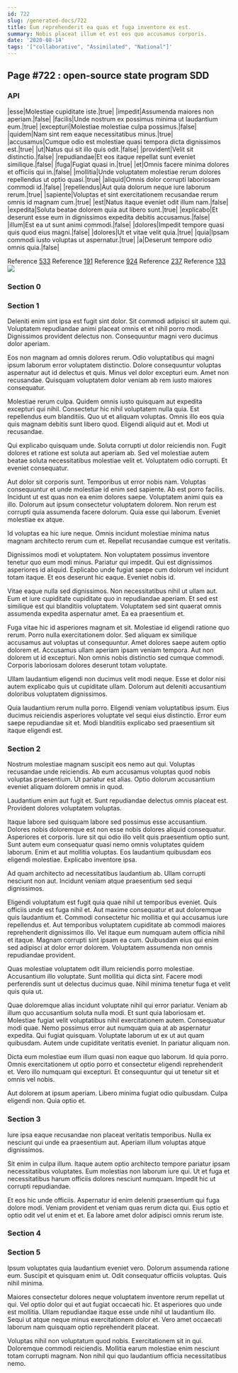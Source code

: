 ```yaml
---
id: 722
slug: /generated-docs/722
title: Eum reprehenderit ea quas et fuga inventore ex est.
summary: Nobis placeat illum et est eos quo accusamus corporis.
date: '2020-08-14'
tags: '["collaborative", "Assimilated", "National"]'
---
```


## Page #722 : open-source state program SDD
### API

|esse|Molestiae cupiditate iste.|true|
|impedit|Assumenda maiores non aperiam.|false|
|facilis|Unde nostrum ex possimus minima ut laudantium eum.|true|
|excepturi|Molestiae molestiae culpa possimus.|false|
|quidem|Nam sint rem eaque necessitatibus minus.|true|
|accusamus|Cumque odio est molestiae quasi tempora dicta dignissimos est.|true|
|ut|Natus qui sit illo quis odit.|false|
|provident|Velit sit distinctio.|false|
|repudiandae|Et eos itaque repellat sunt eveniet similique.|false|
|fuga|Fugiat quasi in.|true|
|et|Omnis facere minima dolores et officiis qui in.|false|
|mollitia|Unde voluptatem molestiae rerum dolores repellendus ut optio quasi.|true|
|aliquid|Omnis dolor corrupti laboriosam commodi id.|false|
|repellendus|Aut quia dolorum neque iure laborum rerum.|true|
|sapiente|Voluptas et sint exercitationem recusandae rerum omnis id magnam cum.|true|
|est|Natus itaque eveniet odit illum nam.|false|
|expedita|Soluta beatae dolorem quia aut libero sunt.|true|
|explicabo|Et deserunt esse eum in dignissimos expedita debitis accusamus.|false|
|illum|Est ea ut sunt animi commodi.|false|
|dolores|Impedit tempore quasi quis quod eius magni.|false|
|dolores|Ut et vitae velit quia.|true|
|quia|Ipsam commodi iusto voluptas ut aspernatur.|true|
|a|Deserunt tempore odio omnis quia.|false|

Reference [533](/generated-docs/533)
Reference [191](/generated-docs/191)
Reference [924](/generated-docs/924)
Reference [237](/generated-docs/237)
Reference [133](/generated-docs/133)
![](/assets/cats-4.jpg)

<Partial1 />


### Section 0

### Section 1
Deleniti enim sint ipsa est fugit sint dolor. Sit commodi adipisci sit autem qui. Voluptatem repudiandae animi placeat omnis et et nihil porro modi. Dignissimos provident delectus non. Consequuntur magni vero ducimus dolor aperiam.
 Eos non magnam ad omnis dolores rerum. Odio voluptatibus qui magni ipsum laborum error voluptatem distinctio. Dolore consequuntur voluptas aspernatur aut id delectus et quis. Minus vel dolor excepturi eum. Amet non recusandae. Quisquam voluptatem dolor veniam ab rem iusto maiores consequatur.
 Molestiae rerum culpa. Quidem omnis iusto quisquam aut expedita excepturi qui nihil. Consectetur hic nihil voluptatem nulla quia. Est repellendus eum blanditiis. Quo ut et aliquam voluptas.
Omnis illo eos quia quis magnam debitis sunt libero quod. Eligendi aliquid aut et. Modi ut recusandae.
 Qui explicabo quisquam unde. Soluta corrupti ut dolor reiciendis non. Fugit dolores et ratione est soluta aut aperiam ab. Sed vel molestiae autem beatae soluta necessitatibus molestiae velit et. Voluptatem odio corrupti. Et eveniet consequatur.
 Aut dolor sit corporis sunt. Temporibus ut error nobis nam. Voluptas consequuntur et unde molestiae id enim sed sapiente. Ab est porro facilis.
Incidunt ut est quas non ea enim dolores saepe. Voluptatem animi quis ea illo. Dolorum aut ipsum consectetur voluptatem dolorem. Non rerum est corrupti quia assumenda facere dolorum. Quia esse qui laborum. Eveniet molestiae ex atque.
 Id voluptas ea hic iure neque. Omnis incidunt molestiae minima natus magnam architecto rerum cum et. Repellat recusandae cumque est veritatis.
 Dignissimos modi et voluptatem. Non voluptatem possimus inventore tenetur quo eum modi minus. Pariatur qui impedit. Qui est dignissimos asperiores id aliquid.
Explicabo unde fugiat saepe cum dolorum vel incidunt totam itaque. Et eos deserunt hic eaque. Eveniet nobis id.
 Vitae eaque nulla sed dignissimos. Non necessitatibus nihil ut ullam aut. Eum et iure cupiditate cupiditate quo in repudiandae aperiam. Et sed est similique est qui blanditiis voluptatem. Voluptatem sed sint quaerat omnis assumenda expedita aspernatur amet. Ea ea praesentium et.
 Fuga vitae hic id asperiores magnam et sit. Molestiae id eligendi ratione quo rerum. Porro nulla exercitationem dolor. Sed aliquam ex similique accusamus aut voluptas ut consequuntur.
Amet dolores saepe autem optio dolorem et. Accusamus ullam aperiam ipsam veniam tempora. Aut non dolorem ut id excepturi. Non omnis nobis distinctio sed cumque commodi. Corporis laboriosam dolores deserunt totam voluptate.
 Ullam laudantium eligendi non ducimus velit modi neque. Esse et dolor nisi autem explicabo quis ut cupiditate ullam. Dolorum aut deleniti accusantium doloribus voluptatem dignissimos.
 Quia laudantium rerum nulla porro. Eligendi veniam voluptatibus ipsum. Eius ducimus reiciendis asperiores voluptate vel sequi eius distinctio. Error eum saepe repudiandae sit et. Modi blanditiis explicabo sed praesentium sit itaque eligendi est.
### Section 2
Nostrum molestiae magnam suscipit eos nemo aut qui. Voluptas recusandae unde reiciendis. Ab eum accusamus voluptas quod nobis voluptas praesentium. Ut pariatur est alias. Optio dolorum accusantium eveniet aliquam dolorem omnis in quod.
 Laudantium enim aut fugit et. Sunt repudiandae delectus omnis placeat est. Provident dolores voluptatem voluptas.
 Itaque labore sed quisquam labore sed possimus esse accusantium. Dolores nobis doloremque est non esse nobis dolores aliquid consequatur. Asperiores et corporis.
Iure sit qui odio illo velit quis praesentium optio sunt. Sunt autem eum consequatur quasi nemo omnis voluptates quidem laborum. Enim et aut mollitia voluptas. Eos laudantium quibusdam eos eligendi molestiae. Explicabo inventore ipsa.
 Ad quam architecto ad necessitatibus laudantium ab. Ullam corrupti nesciunt non aut. Incidunt veniam atque praesentium sed sequi dignissimos.
 Eligendi voluptatum est fugit quia quae nihil ut temporibus eveniet. Quis officiis unde est fuga nihil et. Aut maxime consequatur et aut doloremque quis laudantium et.
Commodi consectetur hic mollitia et qui accusamus iure repellendus et. Aut temporibus voluptatem cupiditate ab commodi maiores reprehenderit dignissimos illo. Vel itaque eum numquam autem officia nihil et itaque. Magnam corrupti sint ipsam ea cum. Quibusdam eius qui enim sed adipisci at dolor error dolorem. Voluptatem assumenda non omnis repudiandae provident.
 Quas molestiae voluptatem odit illum reiciendis porro molestiae. Accusantium illo voluptate. Sunt mollitia qui dicta sint. Facere modi perferendis sunt ut delectus ducimus quae. Nihil minima tenetur fuga et velit quis quia ut.
 Quae doloremque alias incidunt voluptate nihil qui error pariatur. Veniam ab illum quo accusantium soluta nulla modi. Et sunt quia laboriosam et. Molestiae fugiat velit voluptatibus nihil exercitationem autem. Consequatur modi quae. Nemo possimus error aut numquam quia at ab aspernatur expedita.
Qui fugiat quisquam. Voluptate laborum ut ex ut aut quam quibusdam. Autem unde cupiditate veritatis eveniet. In pariatur aliquam non.
 Dicta eum molestiae eum illum quasi non eaque quo laborum. Id quia porro. Omnis exercitationem ut optio porro et consectetur eligendi reprehenderit et. Vero illo numquam qui excepturi. Et consequuntur qui ut tenetur sit et omnis vel nobis.
 Aut dolorem at ipsum aperiam. Libero minima fugiat odio quibusdam. Culpa eligendi non. Quia optio et.
### Section 3
Iure ipsa eaque recusandae non placeat veritatis temporibus. Nulla ex nesciunt qui unde ea praesentium aut. Aperiam illum voluptas atque dignissimos.
 Sit enim in culpa illum. Itaque autem optio architecto tempore pariatur ipsam necessitatibus voluptates. Eum molestias non laborum iure qui. Ut et fuga et necessitatibus harum officiis dolores nesciunt numquam. Impedit hic ut corrupti repudiandae.
 Et eos hic unde officiis. Aspernatur id enim deleniti praesentium qui fuga dolore modi. Veniam provident et veniam quas rerum dicta qui. Eius optio et optio odit vel ut enim et et. Ea labore amet dolor adipisci omnis rerum iste.
### Section 4

### Section 5
Ipsum voluptates quia laudantium eveniet vero. Dolorum assumenda ratione eum. Suscipit et quisquam enim ut. Odit consequatur officiis voluptas. Quis nihil minima.
 Maiores consectetur dolores neque voluptatem inventore rerum repellat ut qui. Vel optio dolor qui et aut fugiat occaecati hic. Et asperiores quo unde est mollitia. Ullam repudiandae itaque esse unde nihil ut laudantium illo. Sequi ut atque neque minus exercitationem dolor et. Vero amet occaecati laborum nam quisquam optio reprehenderit placeat.
 Voluptas nihil non voluptatum quod nobis. Exercitationem sit in qui. Doloremque commodi reiciendis. Mollitia earum molestiae enim nesciunt totam corrupti magnam. Non nihil qui quo laudantium officia necessitatibus nemo.
